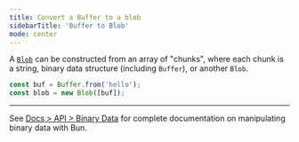 ```yaml
---
title: Convert a Buffer to a blob
sidebarTitle: 'Buffer to Blob'
mode: center
---
```


A [`Blob`](https://developer.mozilla.org/en-US/docs/Web/API/Blob) can be constructed from an array of "chunks", where each chunk is a string, binary data structure (including `Buffer`), or another `Blob`.

```ts
const buf = Buffer.from('hello');
const blob = new Blob([buf]);
```

---

See [Docs > API > Binary Data](https://bun.com/docs/api/binary-data#conversion) for complete documentation on manipulating binary data with Bun.
